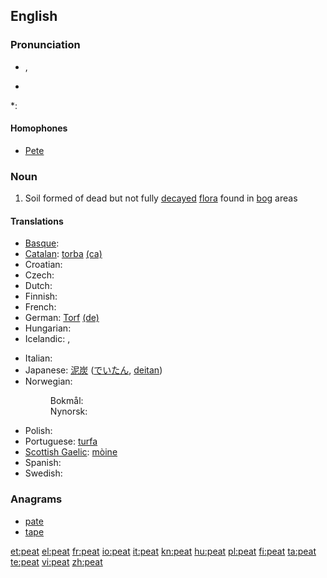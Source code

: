 ==English==

===Pronunciation===
* {{IPA|/piːt/}}, {{SAMPA|/pi:t/}}
* {{audio|en-us-peat.ogg|Audio (US)}}

*: {{rhymes|iːt}}

====Homophones====
* [[Pete]]

===Noun===
{{wikipedia}}
{{en-noun|s|-}}

# Soil formed of dead but not fully [[decay|decayed]] [[flora]] found in [[bog]] areas

====Translations====
{{trans-top|soil}}
* [[Basque]]: {{t|eu|zohikatz|xs=Basque}}
* [[Catalan]]: [[torba]] {{f}} [[:ca:torba|(ca)]]
* Croatian: {{t-|hr|treset|m}}
* Czech: {{t-|cs|rašelina|f}}
* Dutch: {{t+|nl|turf}}
* Finnish: {{t+|fi|turve}}
* French: {{t+|fr|tourbe|f}}
* German: [[Torf]] {{m}} [[:de:Torf|(de)]]
* Hungarian: {{t+|hu|tőzeg}}
* Icelandic: {{t-|is|torf|n}}, {{t-|is|mór|m}}
{{trans-mid}}
* Italian: {{t+|it|torba|f}}
* Japanese: [[泥炭]] ([[でいたん]], [[deitan]])
* Norwegian:
*: Bokmål: {{t-|no|torv|m|f}}
*: Nynorsk: {{t-|no|torv|f|n}}
* Polish: {{t+|pl|torf|m}}
* Portuguese: [[:pt:turfa|turfa]] {{f}}
* [[Scottish Gaelic]]: [[mòine]] {{f}}
* Spanish: {{t-|es|turba|f}}
* Swedish: {{t-|sv|torv}}
{{trans-bottom}}

===Anagrams===
* [[pate]]
* [[tape]]

[[et:peat]]
[[el:peat]]
[[fr:peat]]
[[io:peat]]
[[it:peat]]
[[kn:peat]]
[[hu:peat]]
[[pl:peat]]
[[fi:peat]]
[[ta:peat]]
[[te:peat]]
[[vi:peat]]
[[zh:peat]]